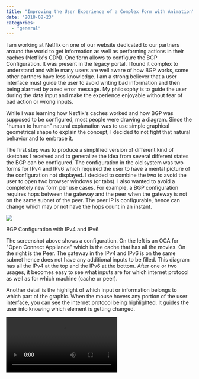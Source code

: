 ```yaml
---
title: "Improving the User Experience of a Complex Form with Animation"
date: "2018-08-23"
categories: 
  - "general"
---
```


I am working at Netflix on one of our website dedicated to our partners around the world to get information as well as performing actions in their caches (Netflix's CDN). One form allows to configure the BGP Configuration. It was present in the legacy portal. I found it complex to understand and while many users are well aware of how BGP works, some other partners have less knowledge. I am a strong believer that a user interface must guide the user to avoid writing bad information and then being alarmed by a red error message. My philosophy is to guide the user during the data input and make the experience enjoyable without fear of bad action or wrong inputs.

While I was learning how Netflix's caches worked and how BGP was supposed to be configured, most people were drawing a diagram. Since the "human to human" natural explanation was to use simple graphical geometrical shape to explain the concept, I decided to not fight that natural behavior and to embrace it.

The first step was to produce a simplified version of different kind of sketches I received and to generalize the idea from several different states the BGP can be configured. The configuration in the old system was two forms for IPv4 and IPv6 which required the user to have a mental picture of the configuration not displayed. I decided to combine the two to avoid the user to open two browser windows (or tabs). I also wanted to avoid a completely new form per use cases. For example, a BGP configuration requires hops between the gateway and the peer when the gateway is not on the same subnet of the peer. The peer IP is configurable, hence can change which may or not have the hops count in an instant. 

![](/images/blog/bgpConfiguration.png)

BGP Configuration with IPv4 and IPv6

The screenshot above shows a configuration. On the left is an OCA for "Open Connect Appliance" which is the cache that has all the movies. On the right is the Peer. The gateway in the IPv4 and IPv6 is on the same subnet hence does not have any additional inputs to be filled. This diagram has all the IPv4 at the top and the IPv6 at the bottom. After one or two usages, it becomes easy to see what inputs are for which internet protocol as well as for which machine (cache or peer).

Another detail is the highlight of which input or information belongs to which part of the graphic. When the mouse hovers any portion of the user interface, you can see the internet protocol being highlighted. It guides the user into knowing which element is getting changed.

<video src="/videos/blog/ComplexForm1.mp4" controls/>

Hover highlight the impact of a change

Another detail shown in the previous image is that when you activate a section, there is inline-help, a circle with a question mark, that appears. The help that does not clutter the interface and appears and the right moment allows the user to get additional information about the values. After getting telemetry in these inline-helps, I can confirm that the idea is a success. People are reading them!

<video src="/videos/blog/ComplexForm2.mp4" controls/>

Inline help that appears only when relevant

You may notice, on the first screenshot, that the reset and submit button are disabled. The inline help next to the button explains the reason to the user. When the user interacts with the form, the buttons change state and also the inline-help. The help is dynamic everywhere. It means that it's a lot more work in term of development because the messages require to be smarter but it also means that the user does not fall into the trap of generic message that does not help them -- every message is right for the user's scenario.

<video src="/videos/blog/ComplexForm3.mp4" controls/>

Gateway appears when the IP are not on the same subnet. Merge of the gateway when IPv4 and IPv6 under the same situation

In the last animation, we can see a more advanced scenario where the user interface guides the user by showing additional fields that must be entered: the hops count. The field has some business logic that indicates that it must be between 1 to 16 and the interface adapts to shows the input as well as where the information belongs. The hops are between the gateway and the peer. Also, you can see the gateway IP moving to the gateway which is not anymore the same as the Peer IP. Suddenly, anyone using the form sees that the gateway is an entity apart of the Peer and that it has an IP that cannot be changed, but the Peer IP can.

You may wonder how it was built? It was built using React, TypeScript and basic normal HTML. No SVG, no canvas. Working with SVG is trendy but it overly complex for even basic styling. For example, adding a drop shadow. It is also more complex to meddle with input fields. Using DIV and Inputs did the job perfectly. 

I already wrote about how to handle [Animation with React](animating-a-react-component), and the exact same technic is used. CSS3 animations conduct animations. Many more scenarios require parts to move, and every dance is orchestrated by the main form component and children components that add styles and CSS classes depending on every property that describes the business logic rules.

The graphic is wide and on small resolution could be a problem. I decided to fallback to a simple basic form with label on top of the inputs. Nothing flashy, but enough to have someone in a small tablet or a phone to be able to configure the BGP.

To conclude, the animation is a step into a more complex and fancy vision I had. Like I wrote in the performance article, I never had a dedicated task (or time) reserved to make this feature with animation -- I had to do it. The more I work in software engineering, the more I realized that it is very rare that you have time for extra. This unfortunate rule applied for user interface extra, for performance tweaks and even for automated tests. You must find the time, squeeze these little extra between bigger initiative and always have some buffers for issues which could be used if everything went smooth into some polishing. In the next bug fix, I plan to improve the colors and how smooth the animation happen on slower computer, but this is story for another time.
